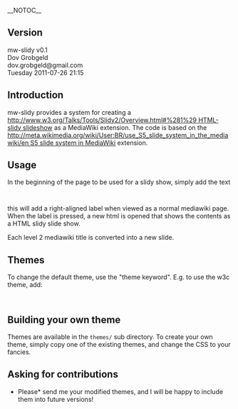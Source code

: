 __NOTOC__

== Version ==

mw-slidy v0.1   <br/>
Dov Grobgeld<br/>
dov.grobgeld@gmail.com<br/>
Tuesday 2011-07-26 21:15 <br/>

== Introduction ==

mw-slidy provides a system for creating a [[http://www.w3.org/Talks/Tools/Slidy2/Overview.html#%281%29 HTML-slidy slideshow]] as a MediaWiki extension. The code is based on the [[http://meta.wikimedia.org/wiki/User:BR/use_S5_slide_system_in_the_mediawiki/en S5 slide system in MediaWiki]] extension.

== Usage ==

In the beginning of the page to be used for a slidy show, simply add the text

  <slidy/>

this will add a right-aligned label when viewed as a normal mediawiki page. When the label is pressed, a new html is opened that shows the contents as a HTML slidy slide show.

Each level 2 mediawiki title is converted into a new slide.

== Themes ==

To change the default theme, use the "theme keyword". E.g. to use the w3c theme, add:

  <slidy
  theme="w3c" />

== Building your own theme ==

Themes are available in the <tt>themes/</tt> sub directory. To create your own theme, simply copy one of the existing themes, and change the CSS to your fancies.

== Asking for contributions ==

*Please* send me your modified themes, and I will be happy to include them into future versions!

